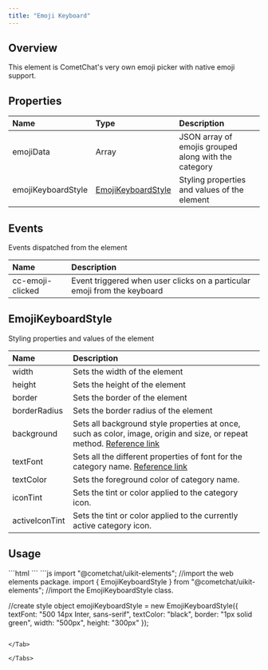 ```yaml
---
title: "Emoji Keyboard"
---
```


## Overview

This element is CometChat's very own emoji picker with native emoji support.

## Properties

| Name               | Type                                                                         | Description                                          |
| :------------------ | :---------------------------------------------------------------------------- | :---------------------------------------------------- |
| emojiData          | Array                                                                        | JSON array of emojis grouped along with the category |
| emojiKeyboardStyle | [EmojiKeyboardStyle](/ui-kit/angular/emoji-keyboard#emojikeyboardstyle) | Styling properties and values of the element         |

## Events

Events dispatched from the element

| Name             | Description                                                              |
| :---------------- | :------------------------------------------------------------------------ |
| cc-emoji-clicked | Event triggered when user clicks on a particular emoji from the keyboard |

## EmojiKeyboardStyle

Styling properties and values of the element

| Name           | Description                                                                                                                                                                          |
| :-------------- | :------------------------------------------------------------------------------------------------------------------------------------------------------------------------------------ |
| width          | Sets the width of the element                                                                                                                                                        |
| height         | Sets the height of the element                                                                                                                                                       |
| border         | Sets the border of the element                                                                                                                                                       |
| borderRadius   | Sets the border radius of the element                                                                                                                                                |
| background     | Sets all background style properties at once, such as color, image, origin and size, or repeat method. [Reference link](https://developer.mozilla.org/en-US/docs/Web/CSS/background) |
| textFont       | Sets all the different properties of font for the category name. [Reference link](https://developer.mozilla.org/en-US/docs/Web/CSS/font)                                             |
| textColor      | Sets the foreground color of category name.                                                                                                                                          |
| iconTint       | Sets the tint or color applied to the category icon.                                                                                                                                 |
| activeIconTint | Sets the tint or color applied to the currently active category icon.                                                                                                                |

## Usage

<Tabs>
<Tab title="HTML">
```html
<cometchat-emoji-keyboard
[emojiKeyboardStyle]="emojiKeyboardStyle"
></cometchat-emoji-keyboard>
```

</Tab>

<Tab title="JavaScript">
```js
import "@cometchat/uikit-elements"; //import the web elements package.
import { EmojiKeyboardStyle } from "@cometchat/uikit-elements"; //import the EmojiKeyboardStyle class.

//create style object
emojiKeyboardStyle = new EmojiKeyboardStyle({
  textFont: "500 14px Inter, sans-serif",
  textColor: "black",
  border: "1px solid green",
  width: "500px",
  height: "300px"
});
```

</Tab>

</Tabs>
